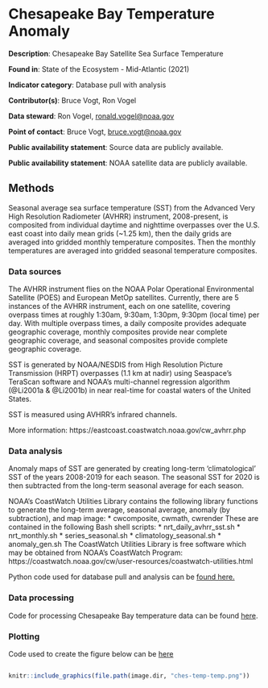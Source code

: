 # Chesapeake Bay Temperature Anomaly 

**Description**: Chesapeake Bay Satellite Sea Surface Temperature

**Found in**: State of the Ecosystem - Mid-Atlantic (2021)

**Indicator category**: Database pull with analysis

**Contributor(s)**: Bruce Vogt, Ron Vogel
  
**Data steward**: Ron Vogel, <ronald.vogel@noaa.gov>
  
**Point of contact**: Bruce Vogt, <bruce.vogt@noaa.gov> 
  
**Public availability statement**: Source data are publicly available.
  
**Public availability statement**: NOAA satellite data are publicly available.

## Methods
Seasonal average sea surface temperature (SST) from the Advanced Very High Resolution Radiometer (AVHRR) instrument, 2008-present, is composited from individual daytime and nighttime overpasses over the U.S. east coast into daily mean grids (~1.25 km), then the daily grids are averaged into gridded monthly temperature composites. Then the monthly temperatures are averaged into gridded seasonal temperature composites.

### Data sources
The AVHRR instrument flies on the NOAA Polar Operational Environmental Satellite (POES) and European MetOp satellites. Currently, there are 5 instances of the AVHRR instrument, each on one satellite, covering overpass times at roughly 1:30am, 9:30am, 1:30pm, 9:30pm (local time) per day. With multiple overpass times, a daily composite provides adequate geographic coverage, monthly composites provide near complete geographic coverage, and seasonal composites provide complete geographic coverage.

SST is generated by NOAA/NESDIS from High Resolution Picture Transmission (HRPT) overpasses (1.1 km at nadir) using Seaspace's TeraScan software and NOAA's multi-channel regression algorithm (@Li2001a & @Li2001b) in near real-time for coastal waters of the United States.

SST is measured using AVHRR's infrared channels. 

More information: https://eastcoast.coastwatch.noaa.gov/cw_avhrr.php

### Data analysis
Anomaly maps of SST are generated by creating long-term 'climatological' SST of the years 2008-2019 for each season. The seasonal SST for 2020 is then subtracted from the long-term seasonal average for each season.


NOAA's CoastWatch Utilities Library contains the following library functions to generate the long-term average, seasonal average, anomaly (by subtraction), and map image:
  * cwcomposite, cwmath, cwrender
These are contained in the following Bash shell scripts:
  * nrt_daily_avhrr_sst.sh
  * nrt_monthly.sh
  * series_seasonal.sh
  * climatology_seasonal.sh
  * anomaly_gen.sh
The CoastWatch Utilities Library is free software which may be obtained from NOAA's CoastWatch Program:
https://coastwatch.noaa.gov/cw/user-resources/coastwatch-utilities.html

Python code used for database pull and analysis can be [found here.](https://github.com/NOAA-EDAB/tech-doc/blob/master/R/stored_scripts/cbibs)

### Data processing
Code for processing Chesapeake Bay temperature data can be found [here](https://github.com/NOAA-EDAB/ecodata/blob/master/data-raw/get_ch_bay_temp.R). 

### Plotting
Code used to create the figure below can be [here](https://raw.githubusercontent.com/NOAA-EDAB/ecodata/master/chunk-scripts/LTL_MAB.Rmd-ch-bay-temp.R)
```r

```

```r
knitr::include_graphics(file.path(image.dir, "ches-temp-temp.png"))
```
